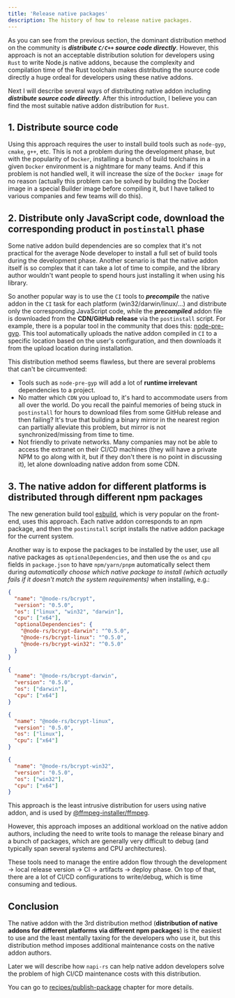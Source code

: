 ```yaml
---
title: 'Release native packages'
description: The history of how to release native packages.
---
```


<!-- 从前面部分的介绍可以窥见，目前社区上主流的分发方式是直接分发 `C/C++` 源码。但这种方式对于使用 Rust 编写 Node.js native addon 的开发者来说，并不是一种可以接受的分发方案，因为 Rust 工具链的复杂性和编译耗时等问题，分直接发源码对使用这些 native addon 的开发者来说会是一种巨大的折磨。 -->

As you can see from the previous section, the dominant distribution method on the community is **_distribute `C/C++` source code directly_**. However, this approach is not an acceptable distribution solution for developers using `Rust` to write Node.js native addons, because the complexity and compilation time of the Rust toolchain makes distributing the source code directly a huge ordeal for developers using these native addons.

<!-- 下面我将介绍包括***分发源码***在内的 native addon 的几种分发方式，在介绍完之后相信你能找到最适合 `Rust` 的 native addon 分发方式。 -->

Next I will describe several ways of distributing native addon including **_distribute source code directly_**. After this introduction, I believe you can find the most suitable native addon distribution for `Rust`.

## 1. Distribute source code

Using this approach requires the user to install build tools such as `node-gyp`, `cmake`, `g++`, etc. This is not a problem during the development phase, but with the popularity of `Docker`, installing a bunch of build toolchains in a given `Docker` environment is a nightmare for many teams. And if this problem is not handled well, it will increase the size of the `Docker image` for no reason (actually this problem can be solved by building the Docker image in a special Builder image before compiling it, but I have talked to various companies and few teams will do this).

## 2. Distribute only JavaScript code, download the corresponding product in `postinstall` phase

Some native addon build dependencies are so complex that it's not practical for the average Node developer to install a full set of build tools during the development phase. Another scenario is that the native addon itself is so complex that it can take a lot of time to compile, and the library author wouldn't want people to spend hours just installing it when using his library.

So another popular way is to use the `CI` tools to **_precompile_** the native addon in the `CI` task for each platform (win32/darwin/linux/...) and distribute only the corresponding JavaScript code, while the **_precompiled_** addon file is downloaded from the **CDN/GitHub release** via the `postinstall` script. For example, there is a popular tool in the community that does this: [node-pre-gyp](https://github.com/mapbox/node-pre-gyp). This tool automatically uploads the native addon compiled in `CI` to a specific location based on the user's configuration, and then downloads it from the upload location during installation.

This distribution method seems flawless, but there are several problems that can't be circumvented:

- Tools such as `node-pre-gyp` will add a lot of **runtime irrelevant** dependencies to a project.
- No matter which `CDN` you upload to, it's hard to accommodate users from all over the world. Do you recall the painful memories of being stuck in `postinstall` for hours to download files from some GitHub release and then failing? It's true that building a binary mirror in the nearest region can partially alleviate this problem, but mirror is not synchronized/missing from time to time.
- Not friendly to private networks. Many companies may not be able to access the extranet on their CI/CD machines (they will have a private NPM to go along with it, but if they don't there is no point in discussing it), let alone downloading native addon from some CDN.

## 3. The native addon for different platforms is distributed through different npm packages

The new generation build tool [esbuild](https://github.com/evanw/esbuild), which is very popular on the front-end, uses this approach. Each native addon corresponds to an npm package, and then the `postinstall` script installs the native addon package for the current system.

Another way is to expose the packages to be installed by the user, use all native packages as `optionalDependencies`, and then use the `os` and `cpu` fields in `package.json` to have `npm/yarn/pnpm` automatically select them during _automatically choose which native package to install (which actually fails if it doesn't match the system requirements)_ when installing, e.g.:

```json
{
  "name": "@node-rs/bcrypt",
  "version": "0.5.0",
  "os": ["linux", "win32", "darwin"],
  "cpu": ["x64"],
  "optionalDependencies": {
    "@node-rs/bcrypt-darwin": "^0.5.0",
    "@node-rs/bcrypt-linux": "^0.5.0",
    "@node-rs/bcrypt-win32": "^0.5.0"
  }
}
```

```json
{
  "name": "@node-rs/bcrypt-darwin",
  "version": "0.5.0",
  "os": ["darwin"],
  "cpu": ["x64"]
}
```

```json
{
  "name": "@node-rs/bcrypt-linux",
  "version": "0.5.0",
  "os": ["linux"],
  "cpu": ["x64"]
}
```

```json
{
  "name": "@node-rs/bcrypt-win32",
  "version": "0.5.0",
  "os": ["win32"],
  "cpu": ["x64"]
}
```

This approach is the least intrusive distribution for users using native addon, and is used by [@ffmpeg-installer/ffmpeg](https://github.com/kribblo/node-ffmpeg-installer#readme).

However, this approach imposes an additional workload on the native addon authors, including the need to write tools to manage the release binary and a bunch of packages, which are generally very difficult to debug (and typically span several systems and CPU architectures).

These tools need to manage the entire addon flow through the development -> local release version -> CI -> artifacts -> deploy phase. On top of that, there are a lot of CI/CD configurations to write/debug, which is time consuming and tedious.

## Conclusion

The native addon with the 3rd distribution method (**distribution of native addons for different platforms via different npm packages**) is the easiest to use and the least mentally taxing for the developers who use it, but this distribution method imposes additional maintenance costs on the native addon authors.

Later we will describe how `napi-rs` can help native addon developers solve the problem of high CI/CD maintenance costs with this distribution.

You can go to [recipes/publish-package](/recipes/publish-package) chapter for more details.

<!-- 采用第 3 种分发方式(**不同平台的 native addon 通过不同的 npm package 分发**)的 native addon 是最易用的，对于使用这个 native addon 的开发者来说他们的心智负担最小，但这种分发方式会给 native addon 的作者带来额外的维护成本。

后面的内容我们会介绍 `napi-rs` 如何在这种分发方式下帮 native addon 的开发者们解决 CI/CD 维护成本比较高的问题。 -->
